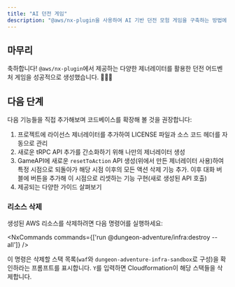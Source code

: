```yaml
---
title: "AI 던전 게임"
description: "@aws/nx-plugin을 사용하여 AI 기반 던전 모험 게임을 구축하는 방법에 대한 안내"
---
```





## 마무리

축하합니다! `@aws/nx-plugin`에서 제공하는 다양한 제너레이터를 활용한 던전 어드벤처 게임을 성공적으로 생성했습니다. 🎉🎉🎉

## 다음 단계

다음 기능들을 직접 추가해보며 코드베이스를 확장해 볼 것을 권장합니다:

1. 프로젝트에 <Link path="guides/license">라이선스 제너레이터</Link>를 추가하여 LICENSE 파일과 소스 코드 헤더를 자동으로 관리
2. 새로운 tRPC API 추가를 간소화하기 위해 <Link path="get_started/tutorials/create-generator">나만의 제너레이터 생성</Link>
3. GameAPI에 새로운 `resetToAction` API 생성(위에서 만든 제너레이터 사용)하여 특정 시점으로 되돌아가 해당 시점 이후의 모든 액션 삭제 기능 추가. 이후 대화 버블에 버튼을 추가해 이 시점으로 리셋하는 기능 구현(새로 생성된 API 호출)
4. 제공되는 다양한 가이드 살펴보기

### 리소스 삭제

생성된 AWS 리소스를 삭제하려면 다음 명령어를 실행하세요:

<NxCommands commands={['run @dungeon-adventure/infra:destroy --all']} />

이 명령은 삭제할 스택 목록(`waf`와 `dungeon-adventure-infra-sandbox`로 구성)을 확인하라는 프롬프트를 표시합니다. `Y`를 입력하면 Cloudformation이 해당 스택들을 삭제합니다.